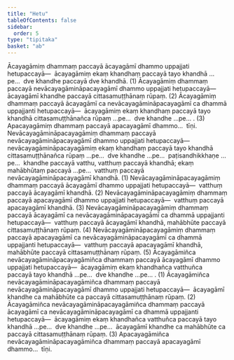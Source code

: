 ```yaml
---
title: "Hetu"
tableOfContents: false
sidebar:
  order: 5
type: "tipitaka"
basket: "ab"
---
```



<DynamicBreadcrumb />

<Division number="18">

<Paragraph number="1471">
Ācayagāmiṃ dhammaṃ paccayā ācayagāmī dhammo uppajjati hetupaccayā—  ācayagāmiṃ ekaṃ khandhaṃ paccayā tayo khandhā …pe…  dve khandhe paccayā dve khandhā. (1)
</Paragraph>

<Paragraph number="1472">
Ācayagāmiṃ dhammaṃ paccayā nevācayagāmināpacayagāmī dhammo uppajjati hetupaccayā—  ācayagāmī khandhe paccayā cittasamuṭṭhānaṃ rūpaṃ. (2)
</Paragraph>

<Paragraph number="1473">
Ācayagāmiṃ dhammaṃ paccayā ācayagāmī ca nevācayagāmināpacayagāmī ca dhammā uppajjanti hetupaccayā—  ācayagāmiṃ ekaṃ khandhaṃ paccayā tayo khandhā cittasamuṭṭhānañca rūpaṃ …pe…  dve khandhe …pe… . (3)
</Paragraph>

<Paragraph number="1474">
Apacayagāmiṃ dhammaṃ paccayā apacayagāmī dhammo…  tīṇi.
</Paragraph>

</Division>
<Division number="19">

<Paragraph number="1475">
Nevācayagāmināpacayagāmiṃ dhammaṃ paccayā nevācayagāmināpacayagāmī dhammo uppajjati hetupaccayā—  nevācayagāmināpacayagāmiṃ ekaṃ khandhaṃ paccayā tayo khandhā cittasamuṭṭhānañca rūpaṃ …pe…  dve khandhe …pe…  paṭisandhikkhaṇe …pe…  khandhe paccayā vatthu, vatthuṃ paccayā khandhā; ekaṃ mahābhūtaṃ paccayā …pe…  vatthuṃ paccayā nevācayagāmināpacayagāmī khandhā. (1)
</Paragraph>

<Paragraph number="1476">
Nevācayagāmināpacayagāmiṃ dhammaṃ paccayā ācayagāmī dhammo uppajjati hetupaccayā—  vatthuṃ paccayā ācayagāmī khandhā. (2)
</Paragraph>

<Paragraph number="1477">
Nevācayagāmināpacayagāmiṃ dhammaṃ paccayā apacayagāmī dhammo uppajjati hetupaccayā—  vatthuṃ paccayā apacayagāmī khandhā. (3)
</Paragraph>

<Paragraph number="1478">
Nevācayagāmināpacayagāmiṃ dhammaṃ paccayā ācayagāmī ca nevācayagāmināpacayagāmī ca dhammā uppajjanti hetupaccayā—  vatthuṃ paccayā ācayagāmī khandhā, mahābhūte paccayā cittasamuṭṭhānaṃ rūpaṃ. (4)
</Paragraph>

<Paragraph number="1479">
Nevācayagāmināpacayagāmiṃ dhammaṃ paccayā apacayagāmī ca nevācayagāmināpacayagāmī ca dhammā uppajjanti hetupaccayā—  vatthuṃ paccayā apacayagāmī khandhā, mahābhūte paccayā cittasamuṭṭhānaṃ rūpaṃ. (5)
</Paragraph>

</Division>
<Division number="20">

<Paragraph number="1480">
Ācayagāmiñca nevācayagāmināpacayagāmiñca dhammaṃ paccayā ācayagāmī dhammo uppajjati hetupaccayā—  ācayagāmiṃ ekaṃ khandhañca vatthuñca paccayā tayo khandhā …pe…  dve khandhe …pe… . (1)
</Paragraph>

<Paragraph number="1481">
Ācayagāmiñca nevācayagāmināpacayagāmiñca dhammaṃ paccayā nevācayagāmināpacayagāmī dhammo uppajjati hetupaccayā—  ācayagāmī khandhe ca mahābhūte ca paccayā cittasamuṭṭhānaṃ rūpaṃ. (2)
</Paragraph>

<Paragraph number="1482">
Ācayagāmiñca nevācayagāmināpacayagāmiñca dhammaṃ paccayā ācayagāmī ca nevācayagāmināpacayagāmī ca dhammā uppajjanti hetupaccayā—  ācayagāmiṃ ekaṃ khandhañca vatthuñca paccayā tayo khandhā …pe…  dve khandhe …pe…  ācayagāmī khandhe ca mahābhūte ca paccayā cittasamuṭṭhānaṃ rūpaṃ. (3)
</Paragraph>

<Paragraph number="1483">
Apacayagāmiñca nevācayagāmināpacayagāmiñca dhammaṃ paccayā apacayagāmī dhammo…  tīṇi.
</Paragraph>
</Division>